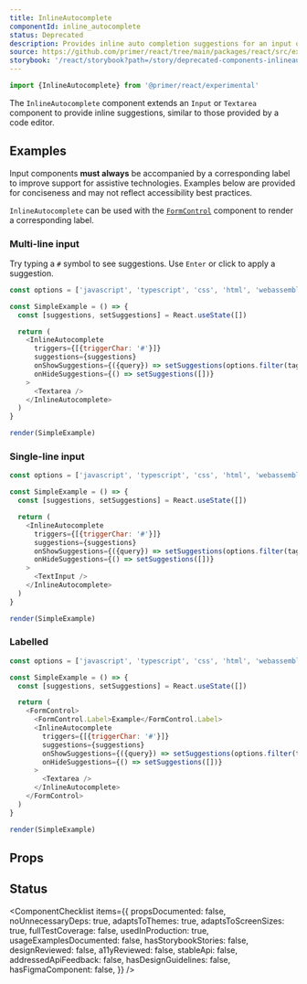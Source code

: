 ```yaml
---
title: InlineAutocomplete
componentId: inline_autocomplete
status: Deprecated
description: Provides inline auto completion suggestions for an input or textarea.
source: https://github.com/primer/react/tree/main/packages/react/src/experimental/InlineAutocomplete
storybook: '/react/storybook?path=/story/deprecated-components-inlineautocomplete--default'
---
```



```js
import {InlineAutocomplete} from '@primer/react/experimental'
```

The `InlineAutocomplete` component extends an `Input` or `Textarea` component to provide inline suggestions, similar to those provided by a code editor.

## Examples

<Note variant="warning">

Input components **must always** be accompanied by a corresponding label to improve support for assistive
technologies. Examples below are provided for conciseness and may not reflect accessibility best practices.

`InlineAutocomplete` can be used with the [`FormControl`](/FormControl) component to render a corresponding label.

</Note>

### Multi-line input

Try typing a `#` symbol to see suggestions. Use `Enter` or click to apply a suggestion.

```javascript live noinline experimental
const options = ['javascript', 'typescript', 'css', 'html', 'webassembly']

const SimpleExample = () => {
  const [suggestions, setSuggestions] = React.useState([])

  return (
    <InlineAutocomplete
      triggers={[{triggerChar: '#'}]}
      suggestions={suggestions}
      onShowSuggestions={({query}) => setSuggestions(options.filter(tag => tag.includes(query)))}
      onHideSuggestions={() => setSuggestions([])}
    >
      <Textarea />
    </InlineAutocomplete>
  )
}

render(SimpleExample)
```

### Single-line input

```javascript live noinline experimental
const options = ['javascript', 'typescript', 'css', 'html', 'webassembly']

const SimpleExample = () => {
  const [suggestions, setSuggestions] = React.useState([])

  return (
    <InlineAutocomplete
      triggers={[{triggerChar: '#'}]}
      suggestions={suggestions}
      onShowSuggestions={({query}) => setSuggestions(options.filter(tag => tag.includes(query)))}
      onHideSuggestions={() => setSuggestions([])}
    >
      <TextInput />
    </InlineAutocomplete>
  )
}

render(SimpleExample)
```

### Labelled

```javascript live noinline experimental
const options = ['javascript', 'typescript', 'css', 'html', 'webassembly']

const SimpleExample = () => {
  const [suggestions, setSuggestions] = React.useState([])

  return (
    <FormControl>
      <FormControl.Label>Example</FormControl.Label>
      <InlineAutocomplete
        triggers={[{triggerChar: '#'}]}
        suggestions={suggestions}
        onShowSuggestions={({query}) => setSuggestions(options.filter(tag => tag.includes(query)))}
        onHideSuggestions={() => setSuggestions([])}
      >
        <Textarea />
      </InlineAutocomplete>
    </FormControl>
  )
}

render(SimpleExample)
```

## Props

<ComponentProps data={data} />

## Status

<ComponentChecklist
  items={{
    propsDocumented: false,
    noUnnecessaryDeps: true,
    adaptsToThemes: true,
    adaptsToScreenSizes: true,
    fullTestCoverage: false,
    usedInProduction: true,
    usageExamplesDocumented: false,
    hasStorybookStories: false,
    designReviewed: false,
    a11yReviewed: false,
    stableApi: false,
    addressedApiFeedback: false,
    hasDesignGuidelines: false,
    hasFigmaComponent: false,
  }}
/>
